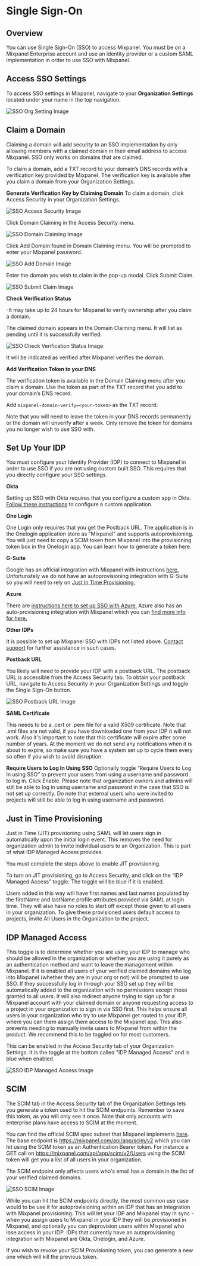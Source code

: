 
# Single Sign-On

## Overview

You can use Single Sign-On (SSO) to access Mixpanel. You must be on a Mixpanel Enterprise account and use an identity provider or a custom SAML implementation in order to use SSO with Mixpanel. 

## Access SSO Settings

To access SSO settings in Mixpanel, navigate to your **Organization Settings** located under your name in the top navigation.

![SSO Org Setting Image](/sso_org_setting.png)

## Claim a Domain

Claiming a domain will add security to an SSO implementation by only allowing members with a claimed domain in their email address to access Mixpanel. SSO only works on domains that are claimed. 

To claim a domain, add a TXT record to your domain’s DNS records with a verification key provided by Mixpanel. The verification key is available after you claim a domain from your Organization Settings.

**Generate Verification Key by Claiming Domain**
To claim a domain, click Access Security in your Organization Settings.

![SSO Access Security Image](/sso_access_security.png)

Click Domain Claiming in the Access Security menu.

![SSO Domain Claiming Image](/sso_domain_claiming.png)

Click Add Domain found in Domain Claiming menu. You will be prompted to enter your Mixpanel password.

![SSO Add Domain Image](/sso_add_domain.png)

Enter the domain you wish to claim in the pop-up modal. Click Submit Claim.

![SSO Submit Claim Image](/sso_submit_claim.png)

**Check Verification Status**

-It may take up to 24 hours for Mixpanel to verify ownership after you claim a domain.

The claimed domain appears in the Domain Claiming menu. It will list as pending until it is successfully verified.

![SSO Check Verification Status Image](/sso_check_verification_status.png)

It will be indicated as verified after Mixpanel verifies the domain.

**Add Verification Token to your DNS**

The verification token is available in the Domain Claiming menu after you claim a domain. Use the token as part of the TXT record that you add to your domain’s DNS record.

Add `mixpanel-domain-verify=<your-token>` as the TXT record.

Note that you will need to leave the token in your DNS records permanently or the domain will unverify after a week. Only remove the token for domains you no longer wish to use SSO with.

## Set Up Your IDP
  
You must configure your Identity Provider (IDP) to connect to Mixpanel in order to use SSO if you are not using custom built SSO. This requires that you directly configure your SSO settings.

**Okta**
  
Setting up SSO with Okta requires that you configure a custom app in Okta. [Follow these instructions](/docs/access-security/single-sign-on/okta) to configure a custom application.

**One Login**

One Login only requires that you get the Postback URL. The application is in the Onelogin application store as "Mixpanel" and supports autoprovisioning. You will just need to copy a SCIM token from Mixpanel into the provisioning token box in the Onelogin app. You can learn how to generate a token here.
  
**G-Suite**
  
Google has an official integration with Mixpanel with instructions [here.](https://support.google.com/a/answer/7553416) Unfortunately we do not have an autoprovisioning integration with G-Suite so you will need to rely on [Just In Time Provisioning.](/docs/access-security/single-sign-on/overview#just-in-time-provisioning)

**Azure**

There are [instructions here to set up SSO with Azure.](/docs/access-security/single-sign-on/azure) Azure also has an auto-provisioning integration with Mixpanel which you can [find more info for here.](https://learn.microsoft.com/en-us/azure/active-directory/saas-apps/mixpanel-provisioning-tutorial)

**Other IDPs**

It is possible to set up Mixpanel SSO with IDPs not listed above. [Contact support](https://mixpanel.com/get-support) for further assistance in such cases.

**Postback URL**
 
You likely will need to provide your IDP with a postback URL. The postback URL is accessible from the Access Security tab. To obtain your postback URL, navigate to Access Security in your Organization Settings and toggle the Single Sign-On button.
  
![SSO Postback URL Image](/sso_postback_url.png)

**SAML Certificate**

This needs to be a .cert or .pem file for a valid X509 certificate. Note that .xml files are not valid, if you have downloaded one from your IDP it will not work. Also it's important to note that this certificate will expire after some number of years. At the moment we do not send any notifications when it is about to expire, so make sure you have a system set up to cycle them every so often if you wish to avoid disruption.

**Require Users to Log In Using SSO**
Optionally toggle “Require Users to Log In using SSO” to prevent your users from using a username and password to log in. Click Enable. Please note that organization owners and admins will still be able to log in using username and password in the case that SSO is not set up correctly.
Do note that external users who were invited to projects will still be able to log in using username and password.

## Just in Time Provisioning

Just in Time (JIT) provisioning using SAML will let users sign in automatically upon the initial login event. This removes the need for organization admin to invite individual users to an Organization. This is part of what IDP Managed Access provides.

You must complete the steps above to enable JIT provisioning. 

To turn on JIT provisioning, go to Access Security, and click on the “IDP Managed Access” toggle. The toggle will be blue if it is enabled.

Users added in this way will have first names and last names populated by the firstName and lastName profile attributes provided via SAML at login time. They will also have no roles to start off except those given to all users in your organization. To give these provisioned users default access to projects, invite All Users in the Organization to the project.
  
## IDP Managed Access
  
This toggle is to determine whether you are using your IDP to manage who should be allowed in the organization or whether you are using it purely as an authentication method and want to leave the management within Mixpanel. If it is enabled all users of your verified claimed domains who log into Mixpanel (whether they are in your org or not) will be prompted to use SSO. If they successfully log in through your SSO set up they will be automatically added to the organization with no permissions except those granted to all users. It will also redirect anyone trying to sign up for a Mixpanel account with your claimed domain or anyone requesting access to a project in your organization to sign in via SSO first. This helps ensure all users in your organization who try to use Mixpanel get routed to your IDP, where you can them assign them access to the Mixpanel app. This also prevents needing to manually invite users to Mixpanel from within the product. We recommend this to be toggled on for most customers.

This can be enabled in the Access Security tab of your Organization Settings. It is the toggle at the bottom called "IDP Managed Access" and is blue when enabled.
  
![SSO IDP Managed Access Image](/sso_idp_managed_access.png)

## SCIM

The SCIM tab in the Access Security tab of the Organization Settings lets you generate a token used to hit the SCIM endpoints. Remember to save this token, as you will only see it once. Note that only accounts with enterprise plans have access to SCIM at the moment.

You can find the official SCIM spec subset that Mixpanel implements [here](https://datatracker.ietf.org/doc/html/rfc7644). The base endpoint is https://mixpanel.com/api/app/scim/v2 which you can hit using the SCIM token as an Authentication Bearer token. For instance a GET call on https://mixpanel.com/api/app/scim/v2/Users using the SCIM token will get you a list of all users in your organization. 

<Callout type="info">
  The SCIM endpoint only affects users who's email has a domain in the list of your verified claimed domains.
</Callout>
 
![SSO SCIM Image](/sso_scim.png)
  
While you can hit the SCIM endpoints directly, the most common use case would to be use it for autoprovisioning within an IDP that has an integration with Mixpanel provisioning. This will let your IDP and Mixpanel stay in sync - when you assign users to Mixpanel in your IDP they will be provisioned in Mixpanel, and optionally you can deprovision users within Mixpanel who lose access in your IDP. IDPs that currently have an autoprovisioning integration with Mixpanel are Okta, Onelogin, and Azure.

If you wish to revoke your SCIM Provisioning token, you can generate a new one which will kill the previous token.

